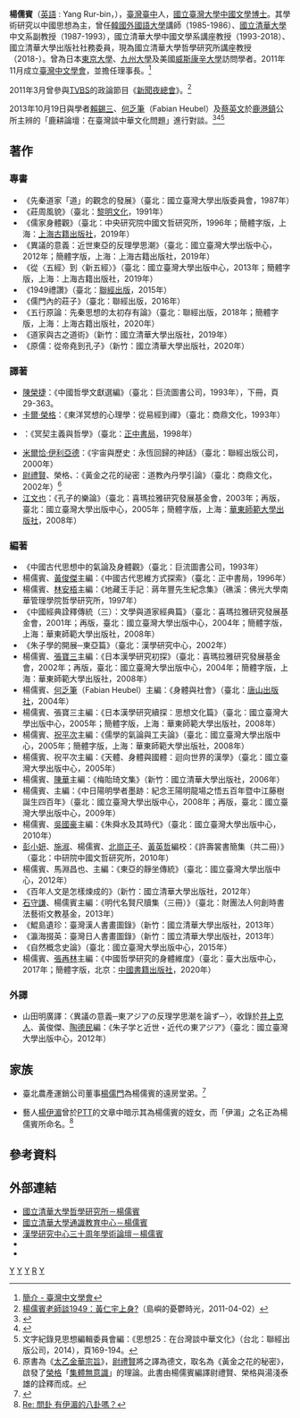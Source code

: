 {{Infobox scholar
| image_name       = 鹿耕講堂 042 (14980499060).jpg
| image_size       = 
| image_alt        = 
| image_caption    = 
| name             = 楊儒賓<br/>Yang Rur-bin
| fullname         = 
| other_names      = 
| birth_date       = {{birth year and age|1956}}
| birth_place      = {{TWN}}[[臺中縣|臺中縣]]
| death_date       = 
| death_place      = 
| era              = 
| region           = 
| school_tradition = 
| main_interests   = 身體理論、神話思想、[[宋明理學|宋明理學]]
| notable_ideas    = 
| major_works      = 《儒家身體觀》（1996）<br/>《異議的意義》（2012）<br/>《從五經到新五經》（2013）<br/>《1949禮讚》（2015）<br/>《儒門內的莊子》（2016）
| influences       = 
| influenced       = 
| spouse           = [[方聖平|方聖平]]
}}

'''楊儒賓'''（[[英語|英語]] : Yang Rur-bin，{{bd|1956年}}），[[臺灣|臺灣]][[臺中|臺中]]人，[[國立臺灣大學|國立臺灣大學]][[中國文學|中國文學]][[博士|博士]]。其學術研究以中國思想為主，曾任[[韓國外國語大學|韓國外國語大學]]講師（1985-1986）、[[國立清華大學|國立清華大學]]中文系副教授（1987-1993），國立清華大學中國文學系講座教授（1993-2018）、國立清華大學出版社社務委員，現為國立清華大學哲學研究所講座教授（2018-）。曾為日本[[東京大學|東京大學]]、[[九州大學|九州大學]]及美國[[威斯康辛大學|威斯康辛大學]]訪問學者。2011年11月成立[[臺灣中文學會|臺灣中文學會]]，並擔任理事長。<ref>[https://sites.google.com/site/tacs201110/guan-yu-tai-wan-zhong-wen-xue-hui/jianjie 簡介 - 臺灣中文學會]</ref>

2011年3月曾參與[[TVBS|TVBS]]的政論節目《[[李艷秋_(主播)#新聞夜總會|新聞夜總會]]》。<ref>[http://blog.xuite.net/huadragon/blog/43757830 楊儒賓老師談1949：黃仁宇上身?]（島嶼的憂鬱時光，2011-04-02）</ref>

2013年10月19日與學者[[賴錫三|賴錫三]]、[[何乏筆|何乏筆]]（Fabian Heubel）及[[蔡英文|蔡英文]]於[[鹿港鎮|鹿港鎮]]公所主辨的「鹿耕論壇：在臺灣談中華文化問題」進行對談。<ref>{{cite news|url=http://news.ltn.com.tw/news/local/paper/723360|title=台灣殖民史 小英：形成多元文化|publisher=《[[自由時報|自由時報]]》|date=2013-10-20|language=zh-tw}}</ref><ref>{{cite news|url=http://www.lukang.gov.tw/news/Details.aspx?Parser=9,4,116,,,,186|title=鹿港鎮公所辦理「鹿耕文化論壇—在台灣談中華文化問題」，引起熱烈迴響|publisher=彰化縣鹿港鎮公所全球資訊網|date=2013-10-21|language=zh-tw}}</ref><ref>文字紀錄見思想編輯委員會編：《思想25：在台灣談中華文化》（台北：聯經出版公司，2014），頁169-194。</ref>

==著作==
===專書===
*《先秦道家「道」的觀念的發展》（臺北：國立臺灣大學出版委員會，1987年）
*《莊周風貌》（臺北：[[黎明文化|黎明文化]]，1991年）
*《儒家身體觀》（臺北：中央研究院中國文哲研究所，1996年；簡體字版，上海：[[上海古籍出版社|上海古籍出版社]]，2019年）
*《異議的意義：近世東亞的反理學思潮》（臺北：國立臺灣大學出版中心，2012年；簡體字版，上海：上海古籍出版社，2019年）
*《從〈五經〉到〈新五經〉》（臺北：國立臺灣大學出版中心，2013年；簡體字版，上海：上海古籍出版社，2019年）
*《1949禮讚》（臺北：[[聯經出版|聯經出版]]，2015年）
*《儒門內的莊子》（臺北：聯經出版，2016年）
*《五行原論：先秦思想的太初存有論》（臺北：聯經出版，2018年；簡體字版，上海：上海古籍出版社，2020年）
*《道家與古之道術》（新竹：國立清華大學出版社，2019年）
*《原儒：從帝堯到孔子》（新竹：國立清華大學出版社，2020年）

===譯著===
*[[陳榮捷|陳榮捷]]：《中國哲學文獻選編》（臺北：巨流圖書公司，1993年），下冊，頁29-363。
*[[卡爾·榮格|卡爾·榮格]]：《東洋冥想的心理學：從易經到禪》（臺北：商鼎文化，1993年）
*{{link-en|史泰司|Walter Terence Stace}}：《冥契主義與哲學》（臺北：[[正中書局|正中書局]]，1998年）
*[[米尔恰·伊利亚德|米爾恰·伊利亞德]]：《宇宙與歷史：永恆回歸的神話》（臺北：聯經出版公司，2000年）
*[[尉禮賢|尉禮賢]]、榮格、{{link-ja|湯淺泰雄|湯浅泰雄}}：《黃金之花的祕密：道教內丹學引論》（臺北：商鼎文化，2002年）<ref>原書為《[[太乙金華宗旨|太乙金華宗旨]]》，[[尉禮賢|尉禮賢]]將之譯為德文，取名為《黃金之花的秘密》，啟發了[[榮格|榮格]]「[[集體無意識|集體無意識]]」的理論。此書由楊儒賓編譯尉禮賢、榮格與湯淺泰雄的詮釋而成。</ref>
*[[江文也|江文也]]：《孔子的樂論》（臺北：喜瑪拉雅研究發展基金會，2003年；再版，臺北：國立臺灣大學出版中心，2005年；簡體字版，上海：[[華東師範大學出版社|華東師範大學出版社]]，2008年）

===編著===
*《中國古代思想中的氣論及身體觀》（臺北：巨流圖書公司，1993年）
*楊儒賓、[[黃俊傑|黃俊傑]]主編：《中國古代思維方式探索》（臺北：正中書局，1996年）
*楊儒賓、[[林安梧|林安梧]]主編：《地藏王手記︰蔣年豐先生紀念集》（礁溪：佛光大學南華管理學院哲學研究所，1997年）
*《中國經典詮釋傳統（三）：文學與道家經典篇》（臺北：喜瑪拉雅研究發展基金會，2001年；再版，臺北：國立臺灣大學出版中心，2004年；簡體字版，上海：華東師範大學出版社，2008年）
*《朱子學的開展─東亞篇》（臺北：漢學研究中心，2002年）
*楊儒賓、[[張寶三|張寶三]]主編：《日本漢學研究初探》（臺北：喜瑪拉雅研究發展基金會，2002年；再版，臺北：國立臺灣大學出版中心，2004年；簡體字版，上海：華東師範大學出版社，2008年）
*楊儒賓、[[何乏筆|何乏筆]]（Fabian Heubel）主編：《身體與社會》（臺北：[[唐山出版社|唐山出版社]]，2004年）
*楊儒賓、張寶三主編：《日本漢學研究續探：思想文化篇》（臺北：國立臺灣大學出版中心，2005年；簡體字版，上海：華東師範大學出版社，2008年）
*楊儒賓、[[祝平次|祝平次]]主編：《儒學的氣論與工夫論》（臺北：國立臺灣大學出版中心，2005年；簡體字版，上海：華東師範大學出版社，2008年）
*楊儒賓、祝平次主編：《天體、身體與國體：迴向世界的漢學》（臺北：國立臺灣大學出版中心，2005年）
*楊儒賓、[[陳華|陳華]]主編：《梅貽琦文集》（新竹：國立清華大學出版社，2006年）
*楊儒賓、{{link-ja|馬淵昌也|馬淵昌也}}主編：《中日陽明學者墨跡：紀念王陽明龍場之悟五百年暨中江藤樹誕生四百年》（臺北：國立臺灣大學出版中心，2008年；再版，臺北：國立臺灣大學出版中心，2009年）
*楊儒賓、[[吳國豪|吳國豪]]主編：《朱舜水及其時代》（臺北：國立臺灣大學出版中心，2010年）
*[[彭小妍|彭小妍]]、[[施淑|施淑]]、楊儒賓、[[北崗正子|北崗正子]]、[[黃英哲|黃英哲]]編校：《許壽裳書簡集（共二冊）》（臺北：中研院中國文哲研究所，2010年）
*楊儒賓、馬淵昌也、{{link-no|艾皓德|Halvor Eifring}}主編：《東亞的靜坐傳統》（臺北：國立臺灣大學出版中心，2012年）
*《百年人文是怎樣煉成的》（新竹：國立清華大學出版社，2012年）
*[[石守謙|石守謙]]、楊儒賓主編：《明代名賢尺牘集（三冊）》（臺北：財團法人何創時書法藝術文教基金，2013年）
*《鯤島遺珍：臺灣漢人書畫圖錄》（新竹：國立清華大學出版社，2013年）
*《瀛海掇英：臺灣日人書畫圖錄》（新竹：國立清華大學出版社，2013年）
*《自然概念史論》（臺北：國立臺灣大學出版中心，2015年）
*楊儒賓、[[張再林|張再林]]主編：《中國哲學研究的身體維度》（臺北：臺大出版中心，2017年；簡體字版，北京：[[中國書籍出版社|中國書籍出版社]]，2020年）

===外譯===
*山田明廣譯：〈異議の意義─東アジアの反理学思潮を論ず─〉，收錄於[[井上克人|井上克人]]、黃俊傑、[[陶德民|陶德民]]編：《朱子学と近世・近代の東アジア》（臺北：國立臺灣大學出版中心，2012年）

==家族==
*臺北農產運銷公司董事[[楊儒門|楊儒門]]為楊儒賓的遠房堂弟。<ref>{{cite news|url=http://www.lihpao.com/?action-viewnews-itemid-85622|title=學界探監小組籲正視楊案訴求|publisher=[[台灣立報|台灣立報]]|date=2005-01-01|language=zh-tw}}</ref>

*藝人[[楊伊湄|楊伊湄]]曾於[[PTT|PTT]]的文章中暗示其為楊儒賓的姪女，而「伊湄」之名正為楊儒賓所命名。<ref>[https://disp.cc/b/72-3CSQ  Re: 問卦 有伊湄的八卦嗎？]</ref>

==參考資料==
{{reflist}}

== 外部連結 ==
*[https://philos.site.nthu.edu.tw/p/406-1403-139527,r4284.php?Lang=zh-tw 國立清華大學哲學研究所－楊儒賓]
*[http://cge.gec.nthu.edu.tw/faculty/rbyang/ 國立清華大學通識教育中心－楊儒賓]
*[http://ccs30.ncl.edu.tw/page3_1-2.html 漢學研究中心三十周年學術論壇－楊儒賓]
*{{cite news|url=http://taihai.cntv.cn/20110406/102490.shtml|title=楊儒賓：恢復儒學應有的意義感 是目前面臨的最大問題|publisher=[[中國網絡電視臺|中國網絡電視臺]]|date=2011-04-06|language=zh-cn|access-date=2012-02-26|archive-url=https://web.archive.org/web/20120318234608/http://taihai.cntv.cn/20110406/102490.shtml|archive-date=2012-03-18|dead-url=yes}}
*{{cite news|url=http://news.ltn.com.tw/photo/local/paper/83152|title=《捐千件珍藏》清大教授楊儒賓 催生清華博物館|publisher=《[[自由時報|自由時報]]》|date=2008-11-10|language=zh-tw|deadurl=yes|archiveurl=https://web.archive.org/web/20150211141509/http://news.ltn.com.tw/photo/local/paper/83152|archivedate=2015-02-11}}
{{authority control}}
[[Category:國立臺灣大學文學院校友|Y]]
[[Category:國立清華大學教授|Y]]
[[Category:台灣儒學學者|Y]]
[[Category:楊姓|R]]
[[Category:台中市人|Y]]